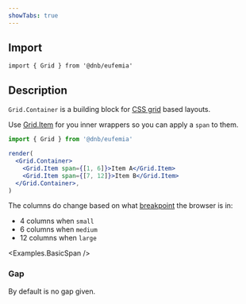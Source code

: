 ```yaml
---
showTabs: true
---
```



## Import

```tsx
import { Grid } from '@dnb/eufemia'
```

## Description

`Grid.Container` is a building block for [CSS grid](https://developer.mozilla.org/en-US/docs/Web/CSS/CSS_grid_layout) based layouts.

Use [Grid.Item](/uilib/layout/grid/item) for you inner wrappers so you can apply a `span` to them.

```jsx
import { Grid } from '@dnb/eufemia'

render(
  <Grid.Container>
    <Grid.Item span={[1, 6]}>Item A</Grid.Item>
    <Grid.Item span={[7, 12]}>Item B</Grid.Item>
  </Grid.Container>,
)
```

The columns do change based on what [breakpoint](/uilib/usage/layout/media-queries/) the browser is in:

- 4 columns when `small`
- 6 columns when `medium`
- 12 columns when `large`

<Examples.BasicSpan />

### Gap

By default is no gap given.
